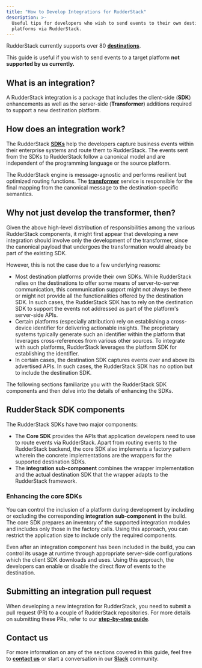 ```yaml
---
title: "How to Develop Integrations for RudderStack"
description: >-
  Useful tips for developers who wish to send events to their own destination
  platforms via RudderStack.
---
```


<div class="successBlock">

RudderStack currently supports over 80 [**destinations**](https://rudderstack.com/docs/destinations/).

This guide is useful if you wish to send events to a target platform **not supported by us currently.**

</div>

## What is an integration?

‌A RudderStack integration is a package that includes the client-side \(**SDK**\) enhancements as well as the server-side \(**Transformer**\) additions required to support a new destination platform.

## How does an integration work?

The RudderStack [**SDKs**](https://rudderstack.com/docs/stream-sources/rudderstack-sdk-integration-guides/) help the developers capture business events within their enterprise systems and route them to RudderStack. The events sent from the SDKs to RudderStack follow a canonical model and are independent of the programming language or the source platform.

The RudderStack engine is message-agnostic and performs resilient but optimized routing functions. The [**transformer**](https://github.com/rudderlabs/rudder-transformer) service is responsible for the final mapping from the canonical message to the destination-specific semantics.

## Why not just develop the transformer, then?

Given the above high-level distribution of responsibilities among the various RudderStack components, it might first appear that developing a new integration should involve only the development of the transformer, since the canonical payload that undergoes the transformation would already be part of the existing SDK.

However, this is not the case due to a few underlying reasons:

- Most destination platforms provide their own SDKs. While RudderStack relies on the destinations to offer some means of server-to-server communication, this communication support might not always be there or might not provide all the functionalities offered by the destination SDK. In such cases, the RudderStack SDK has to rely on the destination SDK to support the events not addressed as part of the platform's server-side APIs.
- Certain platforms \(especially attribution\) rely on establishing a cross-device identifier for delivering actionable insights. The proprietary systems typically generate such an identifier within the platform that leverages cross-references from various other sources. To integrate with such platforms, RudderStack leverages the platform SDK for establishing the identifier.
- In certain cases, the destination SDK captures events over and above its advertised APIs. In such cases, the RudderStack SDK has no option but to include the destination SDK.

‌The following sections familiarize you with the RudderStack SDK components and then delve into the details of enhancing the SDKs.

## RudderStack SDK components

The RudderStack SDKs have two major components‌:

- The **Core SDK** provides the APIs that application developers need to use to route events via RudderStack. Apart from routing events to the RudderStack backend, the core SDK also implements a factory pattern wherein the concrete implementations are the wrappers for the supported destination SDKs.
- The **integration sub-component** combines the wrapper implementation and the actual destination SDK that the wrapper adapts to the RudderStack framework.

### Enhancing the core SDKs

You can control the inclusion of a platform during development by including or excluding the corresponding **integration** **sub-component** in the build. The core SDK prepares an inventory of the supported integration modules and includes only those in the factory calls. Using this approach, you can restrict the application size to include only the required components.

Even after an integration component has been included in the build, you can control its usage at runtime through appropriate server-side configurations which the client SDK downloads and uses. Using this approach, the developers can enable or disable the direct flow of events to the destination.

## Submitting an integration pull request

When developing a new integration for RudderStack, you need to submit a pull request (PR) to a couple of RudderStack repositories. For more details on submitting these PRs, refer to our [**step-by-step guide**](https://rudderstack.com/docs/user-guides/how-to-guides/how-to-submit-an-integration-pull-request).

## Contact us

For more information on any of the sections covered in this guide, feel free to [**contact us**](mailto:%20docs@rudderstack.com) or start a conversation in our [**Slack**](https://rudderstack.com/join-rudderstack-slack-community) community.
